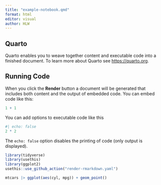 ```yaml
---
title: "example-notebook.qmd"
format: html
editor: visual
author: HLW
---
```


## Quarto

Quarto enables you to weave together content and executable code into a finished document. To learn more about Quarto see <https://quarto.org>.

## Running Code

When you click the **Render** button a document will be generated that includes both content and the output of embedded code. You can embed code like this:

```r
1 + 1
```

You can add options to executable code like this

```r
#| echo: false
2 * 2
```

The `echo: false` option disables the printing of code (only output is displayed).

```r
library(tidyverse)
library(usethis)
library(ggplot2)
usethis::use_github_action("render-rmarkdown.yaml")

mtcars |> ggplot(aes(cyl, mpg)) + geom_point()
```
